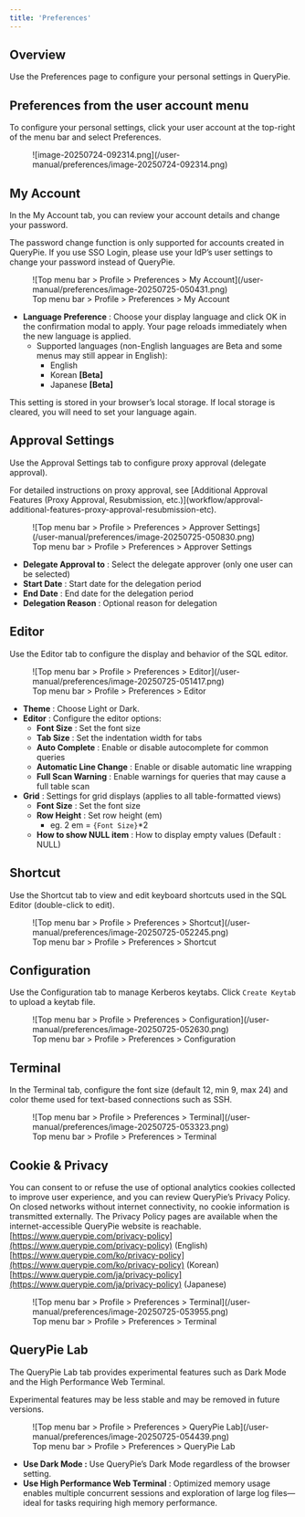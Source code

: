 ```yaml
---
title: 'Preferences'
---
```



## Overview

Use the Preferences page to configure your personal settings in QueryPie.

## Preferences from the user account menu

To configure your personal settings, click your user account at the top-right of the menu bar and select Preferences.

<figure data-layout="center" data-align="center">
![image-20250724-092314.png](/user-manual/preferences/image-20250724-092314.png)
</figure>

## My Account

In the My Account tab, you can review your account details and change your password.

<Callout type="info">
The password change function is only supported for accounts created in QueryPie. If you use SSO Login, please use your IdP’s user settings to change your password instead of QueryPie.
</Callout>

<figure data-layout="center" data-align="center">
![Top menu bar &gt; Profile &gt; Preferences &gt; My Account](/user-manual/preferences/image-20250725-050431.png)
<figcaption>
Top menu bar &gt; Profile &gt; Preferences &gt; My Account
</figcaption>
</figure>

*  **Language Preference**  : Choose your display language and click OK in the confirmation modal to apply. Your page reloads immediately when the new language is applied. 
    * Supported languages (non-English languages are Beta and some menus may still appear in English): 
        * English
        * Korean **[Beta]** 
        * Japanese **[Beta]** 

<Callout type="important">
This setting is stored in your browser’s local storage. If local storage is cleared, you will need to set your language again.
</Callout>

## Approval Settings

Use the Approval Settings tab to configure proxy approval (delegate approval).

<Callout type="info">
For detailed instructions on proxy approval, see [Additional Approval Features (Proxy Approval, Resubmission, etc.)](workflow/approval-additional-features-proxy-approval-resubmission-etc).
</Callout>

<figure data-layout="center" data-align="center">
![Top menu bar &gt; Profile &gt; Preferences &gt; Approver Settings](/user-manual/preferences/image-20250725-050830.png)
<figcaption>
Top menu bar &gt; Profile &gt; Preferences &gt; Approver Settings
</figcaption>
</figure>

*  **Delegate Approval to**  : Select the delegate approver (only one user can be selected)
*  **Start Date**  : Start date for the delegation period
*  **End Date**  : End date for the delegation period
*  **Delegation Reason**  : Optional reason for delegation

## Editor

Use the Editor tab to configure the display and behavior of the SQL editor.

<figure data-layout="center" data-align="center">
![Top menu bar &gt; Profile &gt; Preferences &gt; Editor](/user-manual/preferences/image-20250725-051417.png)
<figcaption>
Top menu bar &gt; Profile &gt; Preferences &gt; Editor
</figcaption>
</figure>

*  **Theme** : Choose Light or Dark. 
*  **Editor**  : Configure the editor options: 
    *  **Font Size**  : Set the font size
    *  **Tab Size**  : Set the indentation width for tabs
    *  **Auto Complete**  : Enable or disable autocomplete for common queries
    *  **Automatic Line Change**  : Enable or disable automatic line wrapping
    *  **Full Scan Warning**  : Enable warnings for queries that may cause a full table scan
*  **Grid** : Settings for grid displays (applies to all table-formatted views)
    *  **Font Size**  : Set the font size
    *  **Row Height**  : Set row height (em)
        * eg. 2 em = `{Font Size}`*2
    *  **How to show NULL item** : How to display empty values (Default : NULL)

## Shortcut

Use the Shortcut tab to view and edit keyboard shortcuts used in the SQL Editor (double-click to edit).

<figure data-layout="center" data-align="center">
![Top menu bar &gt; Profile &gt; Preferences &gt; Shortcut](/user-manual/preferences/image-20250725-052245.png)
<figcaption>
Top menu bar &gt; Profile &gt; Preferences &gt; Shortcut
</figcaption>
</figure>

## Configuration

Use the Configuration tab to manage Kerberos keytabs. Click `Create Keytab` to upload a keytab file.

<figure data-layout="center" data-align="center">
![Top menu bar &gt; Profile &gt; Preferences &gt; Configuration](/user-manual/preferences/image-20250725-052630.png)
<figcaption>
Top menu bar &gt; Profile &gt; Preferences &gt; Configuration
</figcaption>
</figure>

## Terminal

In the Terminal tab, configure the font size (default 12, min 9, max 24) and color theme used for text-based connections such as SSH.

<figure data-layout="center" data-align="center">
![Top menu bar &gt; Profile &gt; Preferences &gt; Terminal](/user-manual/preferences/image-20250725-053323.png)
<figcaption>
Top menu bar &gt; Profile &gt; Preferences &gt; Terminal
</figcaption>
</figure>

## Cookie & Privacy

You can consent to or refuse the use of optional analytics cookies collected to improve user experience, and you can review QueryPie’s Privacy Policy. On closed networks without internet connectivity, no cookie information is transmitted externally. The Privacy Policy pages are available when the internet-accessible QueryPie website is reachable.<br/>[https://www.querypie.com/privacy-policy](https://www.querypie.com/privacy-policy) (English)<br/>[https://www.querypie.com/ko/privacy-policy](https://www.querypie.com/ko/privacy-policy) (Korean)<br/>[https://www.querypie.com/ja/privacy-policy](https://www.querypie.com/ja/privacy-policy) (Japanese)

<figure data-layout="center" data-align="center">
![Top menu bar &gt; Profile &gt; Preferences &gt; Terminal](/user-manual/preferences/image-20250725-053955.png)
<figcaption>
Top menu bar &gt; Profile &gt; Preferences &gt; Terminal
</figcaption>
</figure>

## QueryPie Lab

The QueryPie Lab tab provides experimental features such as Dark Mode and the High Performance Web Terminal.

<Callout type="important">
Experimental features may be less stable and may be removed in future versions.
</Callout>

<figure data-layout="center" data-align="center">
![Top menu bar &gt; Profile &gt; Preferences &gt; QueryPie Lab](/user-manual/preferences/image-20250725-054439.png)
<figcaption>
Top menu bar &gt; Profile &gt; Preferences &gt; QueryPie Lab
</figcaption>
</figure>

*  **Use Dark Mode :**  Use QueryPie’s Dark Mode regardless of the browser setting.
*  **Use High Performance Web Terminal** : Optimized memory usage enables multiple concurrent sessions and exploration of large log files—ideal for tasks requiring high memory performance.
